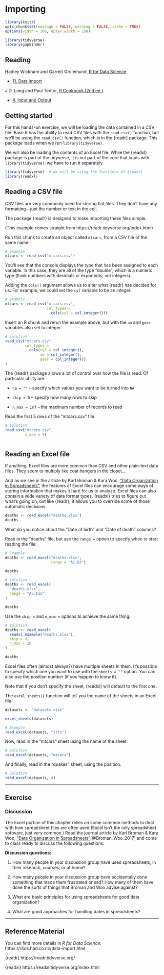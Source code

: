 
<!-- 
This file by Martin Monkman 
is licensed under a Creative Commons Attribution 4.0 International License
https://creativecommons.org/licenses/by/4.0/  

Some of it comes straight from Hadley Wickham & Garrett Grolemund's book _R for Data Science_, found online here: https://r4ds.had.co.nz/

It also uses great swaths of content from the tidyverse reference material for {readr} and {readxl}, by RStudio. 
You can find that material here: 
https://readr.tidyverse.org/index.html 
https://readxl.tidyverse.org/index.html

-->


# Importing {#importing}


```r
library(knitr)
opts_chunk$set(message = FALSE, warning = FALSE, cache = TRUE)
options(width = 100, dplyr.width = 100)

library(tidyverse)
library(gapminder)
```




## Reading

Hadley Wickham and Garrett Grolemund, [R for Data Science](https://r4ds.had.co.nz/)

* [11. Data import](https://r4ds.had.co.nz/data-import.html)


J.D. Long and Paul Teetor, [R Cookbook (2nd ed.)](https://rc2e.com/inputandoutput)

* [4. Input and Output](https://rc2e.com/inputandoutput)


## Getting started

For this hands-on exercise, we will be loading the data contained in a CSV file. Base R has the ability to read CSV files with the `read.csv()` function, but we'll be using the `read_csv()` function, which is in the {readr} package. This package loads when we run `library(tidyverse)`.  

We will also be loading the contents of an Excel file. While the {readxl} package is part of the tidyverse, it is not part of the core that loads with `library(tidyverse)`: we have to run it separately.

```r
library(tidyverse)  # we will be using the functions of {readr}
library(readxl)     
```



## Reading a CSV file

CSV files are very commonly used for storing flat files. They don't have any formatting—just the number or text in the cell.

The package {readr} is designed to make importing these files simple.


(This example comes straight from https://readr.tidyverse.org/index.html)

Run this chunk to create an object called `mtcars`, from a CSV file of the same name.

```r
# example
mtcars <- read_csv("mtcars.csv")

```

You'll see that the console displays the type that has been assigned to each variable. In this case, they are all of the type "double", which is a numeric type (think numbers with decimals or exponents; not integers).

Adding the `cols()` argument allows us to alter what {readr} has decided for us. For example, we could set the `cyl` variable to be an integer.

```r
# example
mtcars <- read_csv("mtcars.csv",
                   col_types =
                     cols(cyl = col_integer()))
```



Insert an R chunk and rerun the example above, but with the `am` and `gear` variables also set to integer.

```r
# solution
read_csv("mtcars.csv",
         col_types = 
           cols(cyl = col_integer(),
                am = col_integer(),
                gear = col_integer())
)

```




The {readr} package allows a lot of control over how the file is read. Of particular utility are 

* `na = ""` -- specify which values you want to be turned into `NA`

* `skip = 0` -- specify how many rows to skip 

* `n_max = Inf` -- the maximum number of records to read



Read the first 5 rows of the "mtcars.csv" file.

```r
# solution
read_csv("mtcars.csv", 
         n_max = 5)



```




## Reading an Excel file

If anything, Excel files are more common than CSV and other plain-text data files. They seem to multiply like coat hangers in the closet...

And as we see in the article by Karl Broman & Kara Woo, ["Data Organization in Spreadsheets"](https://www.tandfonline.com/doi/full/10.1080/00031305.2017.1375989), the features of Excel files can encourage some ways of storing information that makes it hard for us to analyze. Excel files can also contain a wide variety of data format types. {readxl} tries to figure out what's going on, but like {readr}, it allows you to override some of those automatic decisions.


```r
deaths <- read_excel("deaths.xlsx")
deaths
```

What do you notice about the "Date of birth" and "Date of death" columns?



Read in the "deaths" file, but use the `range = ` option to specify when to start reading the file:


```r
# Example
deaths <- read_excel("deaths.xlsx", 
                     range = "A1:B3")

deaths

# solution
deaths <- read_excel(
  "deaths.xlsx",
  range = "A5:F15"
)

deaths

```


Use the `skip =` and `n_max =` options to achieve the same thing:

```r

# solution
deaths <- read_excel(
  readxl_example("deaths.xlsx"),
  skip = 4,
  n_max = 10
)

deaths


```



Excel files often (almost always?) have multiple sheets in them. It's possible to specify which one you want to use with the `sheets = ""` option. You can also use the position number (if you happen to know it). 

Note that if you don't specify the sheet, {readxl} will default to the first one.

The `excel_sheets()` function will tell you the name of the sheets in an Excel file.

```r
datasets <- "datasets.xlsx"

excel_sheets(datasets)

# Example
read_excel(datasets, "iris")

```

Now, read in the "mtcars" sheet using the name of the sheet.


```r

# Solution
read_excel(datasets, "mtcars")

```

And finally, read in the "quakes" sheet, using the position.

```r
# Solution
read_excel(datasets, 4)

```

***

## Exercise

### Discussion

The Excel portion of this chapter relies on some common methods to deal with how spreadsheet files are often used (Excel isn't the only spreadsheet software, just very common.) Read the journal article by Karl Broman & Kara Woo, ["Data Organization in Spreadsheets"](https://www.tandfonline.com/doi/full/10.1080/00031305.2017.1375989)[@Broman_Woo_2017] and come to class ready to discuss the following questions.


**Discussion questions:**

1. How many people in your discussion group have used spreadsheets, in their research, courses, or at home?

2. How many people in your discussion group have accidentally done something that made them frustrated or sad? How many of them have done the sorts of things that Broman and Woo advise against?

3. What are basic principles for using spreadsheets for good data organization?

4. What are good approaches for handling dates in spreadsheets?


***

## Reference Material

You can find more details in _R for Data Science_:
https://r4ds.had.co.nz/data-import.html


{readr} 
https://readr.tidyverse.org/

{readxl}
https://readxl.tidyverse.org/index.html




